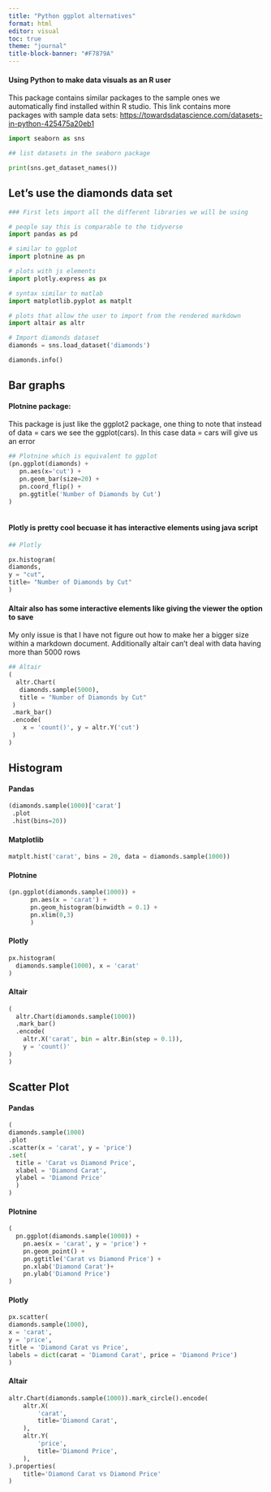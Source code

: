 ```yaml
---
title: "Python ggplot alternatives"
format: html
editor: visual
toc: true
theme: "journal"
title-block-banner: "#F7879A"
---
```


#### Using Python to make data visuals as an R user 

This package contains similar packages to the sample ones we automatically find installed within R studio. This link contains more packages with sample data sets: <https://towardsdatascience.com/datasets-in-python-425475a20eb1>

```python


import seaborn as sns

## list datasets in the seaborn package

print(sns.get_dataset_names())


```

## Let's use the diamonds data set

```python
### First lets import all the different libraries we will be using 

# people say this is comparable to the tidyverse
import pandas as pd

# similar to ggplot
import plotnine as pn

# plots with js elements 
import plotly.express as px

# syntax similar to matlab
import matplotlib.pyplot as matplt

# plots that allow the user to import from the rendered markdown
import altair as altr

# Import diamonds dataset
diamonds = sns.load_dataset('diamonds')

diamonds.info()

```

## Bar graphs

#### Plotnine package:

This package is just like the ggplot2 package, one thing to note that instead of data = cars we see the ggplot(cars). In this case data = cars will give us an error

```python
## Plotnine which is equivalent to ggplot
(pn.ggplot(diamonds) + 
   pn.aes(x='cut') +
   pn.geom_bar(size=20) + 
   pn.coord_flip() +
   pn.ggtitle('Number of Diamonds by Cut')
)
         
```
#### **Plotly** is pretty cool becuase it has interactive elements using java script
```python
## Plotly 

px.histogram(
diamonds, 
y = "cut", 
title= "Number of Diamonds by Cut"
)

```

#### **Altair** also has some interactive elements like giving the viewer the option to save  

My only issue is that I have not figure out how to make her a bigger size within a markdown document. Additionally altair can't deal with data having more than 5000 rows


```python
## Altair
(
  altr.Chart(
   diamonds.sample(5000),
   title = "Number of Diamonds by Cut"
 )
 .mark_bar()
 .encode(
    x = 'count()', y = altr.Y('cut')
 )
)
```

## Histogram
#### Pandas

```python
(diamonds.sample(1000)['carat']
 .plot
 .hist(bins=20))
```
#### Matplotlib

```python
matplt.hist('carat', bins = 20, data = diamonds.sample(1000))
```

#### Plotnine

```python
(pn.ggplot(diamonds.sample(1000)) +
      pn.aes(x = 'carat') +
      pn.geom_histogram(binwidth = 0.1) +
      pn.xlim(0,3)
      )
```
#### Plotly
```python
px.histogram(
  diamonds.sample(1000), x = 'carat'
)
```
#### Altair
```python
(
  altr.Chart(diamonds.sample(1000))
  .mark_bar()
  .encode(
    altr.X('carat', bin = altr.Bin(step = 0.1)),
    y = 'count()'
)
)
```
## Scatter Plot
#### Pandas
```python
(
diamonds.sample(1000)
.plot
.scatter(x = 'carat', y = 'price')
.set(
  title = 'Carat vs Diamond Price', 
  xlabel = 'Diamond Carat',
  ylabel = 'Diamond Price'
  )
)
```
#### Plotnine
```python
(
  pn.ggplot(diamonds.sample(1000)) +
    pn.aes(x = 'carat', y = 'price') + 
    pn.geom_point() + 
    pn.ggtitle('Carat vs Diamond Price') + 
    pn.xlab('Diamond Carat')+
    pn.ylab('Diamond Price')
)
```
#### Plotly
```python
px.scatter(
diamonds.sample(1000),
x = 'carat',
y = 'price',
title = 'Diamond Carat vs Price',
labels = dict(carat = 'Diamond Carat', price = 'Diamond Price')
)
```
#### Altair

```python
altr.Chart(diamonds.sample(1000)).mark_circle().encode(
    altr.X(
        'carat',
        title='Diamond Carat',
    ),
    altr.Y(
        'price',
        title='Diamond Price',
    ),
).properties(
    title='Diamond Carat vs Diamond Price'
)
```


